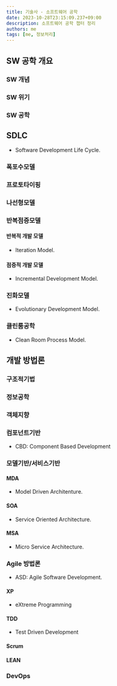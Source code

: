 ```yaml
---
title: 기술사 - 소프트웨어 공학
date: 2023-10-28T23:15:09.237+09:00
description: 소프트웨어 공학 챕터 정리
authors: me
tags: [me, 정보처리]
---
```


## SW 공학 개요

### SW 개념

### SW 위기

### SW 공학

## SDLC

- Software Development Life Cycle.

### 폭포수모델

### 프로토타이핑

### 나선형모델

### 반복점증모델

#### 반복적 개발 모델

- Iteration Model.

#### 점증적 개발 모델

- Incremental Development Model.

### 진화모델

- Evolutionary Development Model.

### 클린룸공학

- Clean Room Process Model.

## 개발 방법론

### 구조적기법

### 정보공학

### 객체지향

### 컴포넌트기반

- CBD: Component Based Development

### 모델기반/서비스기반

#### MDA

- Model Driven Architenture.

#### SOA

- Service Oriented Architecture.

#### MSA

- Micro Service Architecture.

### Agile 방법론

- ASD: Agile Software Development.

#### XP

- eXtreme Programming

#### TDD

- Test Driven Development

#### Scrum

#### LEAN

### DevOps
